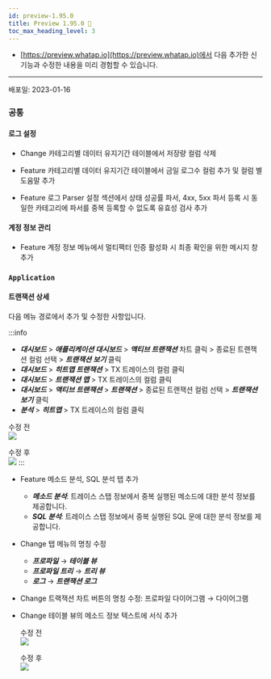 ```yaml
---
id: preview-1.95.0
title: Preview 1.95.0 🚀
toc_max_heading_level: 3
---
```



* [https://preview.whatap.io](https://preview.whatap.io)에서 다음 추가한 신기능과 수정한 내용을 미리 경험할 수 있습니다. 

---

배포일: 2023-01-16

### 공통

#### 로그 설정

* <Status>Change</Status> <UI>카테고리별 데이터 유지기간</UI> 테이블에서 저장량 컬럼 삭제

* <Status>Feature</Status> <UI>카테고리별 데이터 유지기간</UI> 테이블에서 <UI>금일 로그수</UI> 컬럼 추가 및 컬럼 별 도움말 추가

* <Status>Feature</Status> <UI>로그 Parser 설정</UI> 섹션에서 상태 성공률 파서, 4xx, 5xx 파서 등록 시 동일한 카테고리에 파서를 중복 등록할 수 없도록 유효성 검사 추가

#### 계정 정보 관리

* <Status>Feature</Status> <UI>계정 정보</UI> 메뉴에서 멀티팩터 인증 활성화 시 최종 확인을 위한 메시지 창 추가


### `Application`

#### 트랜잭션 상세

다음 메뉴 경로에서 추가 및 수정한 사항입니다.

:::info
* ***대시보드*** > ***애플리케이션 대시보드*** > ***액티브 트랜잭션*** 차트 클릭 > 종료된 트랜잭션 컬럼 선택 > ***트랜잭션 보기*** 클릭
* ***대시보드*** > ***히트맵 트랜잭션*** >  TX 트레이스의 컬럼 클릭
* ***대시보드*** > ***트랜잭션 맵*** > TX 트레이스의 컬럼 클릭
* ***대시보드*** > ***액티브 트랜잭션*** > ***트랜잭션*** >  종료된 트랜잭션 컬럼 선택 > ***트랜잭션 보기*** 클릭
* ***분석*** > ***히트맵*** > TX 트레이스의 컬럼 클릭

수정 전<br/>
![](/img/release/apm-transaction-detail-before.png)

수정 후<br/>
![](/img/release/apm-transaction-detail-after.png)
:::

* <Status>Feature</Status> <UI>메소드 분석</UI>, <UI>SQL 분석</UI> 탭 추가

  * ***메소드 분석***: 트레이스 스탭 정보에서 중복 실행된 메소드에 대한 분석 정보를 제공합니다.
  * ***SQL 분석***: 트레이스 스탭 정보에서 중복 실행된 SQL 문에 대한 분석 정보를 제공합니다.

* <Status>Change</Status> 탭 메뉴의 명칭 수정

  * ***프로파일*** → ***테이블 뷰***
  * ***프로파일 트리*** → ***트리 뷰***
  * ***로그*** → ***트랜잭션 로그***

* <Status>Change</Status> 트랙잭션 차트 버튼의 명칭 수정: <UI>프로파일 다이어그램</UI> → <UI>다이어그램</UI>

* <Status>Change</Status> <UI>테이블 뷰</UI>의 메소드 정보 텍스트에 서식 추가

  수정 전<br/>
  ![](/img/release/apm-transaction-list-before.png)

  수정 후<br/>
  ![](/img/release/apm-transaction-list-after.png)